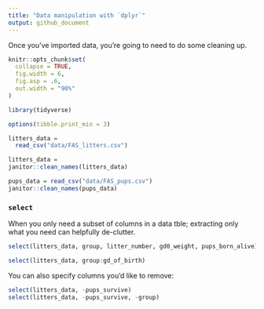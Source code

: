```yaml
---
title: "Data manipulation with `dplyr`"
output: github_document
---
```


Once you've imported data, you're going to need to do some cleaning up. 

```r
knitr::opts_chunk$set(
  collapse = TRUE,
  fig.width = 6,
  fig.asp = .6,
  out.width = "90%"
)
```

```r
library(tidyverse)

options(tibble.print_min = 3)

litters_data = 
  read_csv("data/FAS_litters.csv")

litters_data = 
janitor::clean_names(litters_data)

pups_data = read_csv("data/FAS_pups.csv")
janitor::clean_names(pups_data)
```

### `select`

When you only need a subset of columns in a data tble; extracting only what you need can helpfully de-clutter.

```r
select(litters_data, group, litter_number, gd0_weight, pups_born_alive)

select(litters_data, group:gd_of_birth)
```

You can also specify columns you'd like to remove:

```r
select(litters_data, -pups_survive)
select(litters_data, -pups_survive, -group)
```


